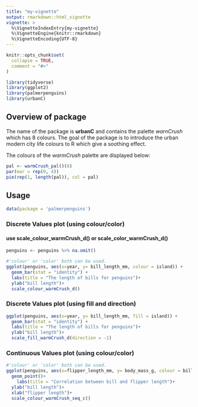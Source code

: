 ```yaml
---
title: "my-vignette"
output: rmarkdown::html_vignette
vignette: >
  %\VignetteIndexEntry{my-vignette}
  %\VignetteEngine{knitr::rmarkdown}
  %\VignetteEncoding{UTF-8}
---
```


```r
knitr::opts_chunk$set(
  collapse = TRUE,
  comment = "#>"
)
```

```r
library(tidyverse)
library(ggplot2)
library(palmerpenguins)
library(urbanC)
```

## Overview of package
The name of the package is **urbanC** and contains the palette *warnCrush* which has 8 colours. The goal of the package is to introduce the urban modern city life colours to R which give a soothing effect.

The colours of the *warmCrush* palette are displayed below:

```r
pal <- warmCrush_pal()(8)
par(mar = rep(0, 4))
pie(rep(1, length(pal)), col = pal)

```

## Usage

```r
data(package = 'palmerpenguins')
```

### Discrete Values plot (using colour/color)

#### use **scale_colour_warmCrush_d()** or **scale_color_warmCrush_d()**

```r
penguins <- penguins %>% na.omit()
```

```r
#'colour' or 'color' both can be used.
ggplot(penguins, aes(x=year, y= bill_length_mm, colour = island)) +
  geom_bar(stat = "identity") +
  labs(title = "The length of bills for penguins")+
  ylab("bill length")+
  scale_colour_warmCrush_d()
```

### Discrete Values plot (using fill and direction)

```r
ggplot(penguins, aes(x=year, y= bill_length_mm, fill = island)) +
  geom_bar(stat = "identity") +
  labs(title = "The length of bills for penguins")+
  ylab("bill length")+
  scale_fill_warmCrush_d(direction = -1)
```

### Continuous Values plot (using colour/color)

```r
#'colour' or 'color' both can be used.
ggplot(penguins, aes(x=flipper_length_mm, y= body_mass_g, colour = bill_length_mm)) +
  geom_point()+
    labs(title = "Correlation between bill and flipper length")+
  ylab("bill length")+
  xlab("flipper length")+
  scale_colour_warmCrush_seq_c()

```


